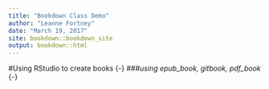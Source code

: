 ```yaml
---
title: "Bookdown Class Demo"
author: "Leanne Fortney"
date: "March 19, 2017"
site: bookdown::bookdown_site
output: bookdown::html
---
```


#Using RStudio to create books {-}
###*using epub_book, gitbook, pdf_book* {-}
